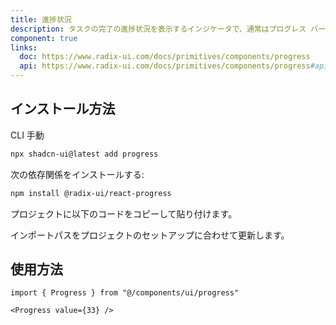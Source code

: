 ```yaml
---
title: 進捗状況
description: タスクの完了の進捗状況を表示するインジケータで、通常はプログレス バーとして表示されます。
component: true
links:
  doc: https://www.radix-ui.com/docs/primitives/components/progress
  api: https://www.radix-ui.com/docs/primitives/components/progress#api-reference
---
```


<ComponentPreview name="progress-demo" />

## インストール方法

<Tabs defaultValue="cli">

<TabsList>
  <TabsTrigger value="cli">CLI</TabsTrigger>
  <TabsTrigger value="manual">手動</TabsTrigger>
</TabsList>
<TabsContent value="cli">

```bash
npx shadcn-ui@latest add progress
```

</TabsContent>

<TabsContent value="manual">

<Steps>

<Step>次の依存関係をインストールする:</Step>

```bash
npm install @radix-ui/react-progress
```

<Step>プロジェクトに以下のコードをコピーして貼り付けます。</Step>

<ComponentSource name="progress" />

<Step>インポートパスをプロジェクトのセットアップに合わせて更新します。</Step>

</Steps>

</TabsContent>

</Tabs>

## 使用方法

```tsx
import { Progress } from "@/components/ui/progress"
```

```tsx
<Progress value={33} />
```